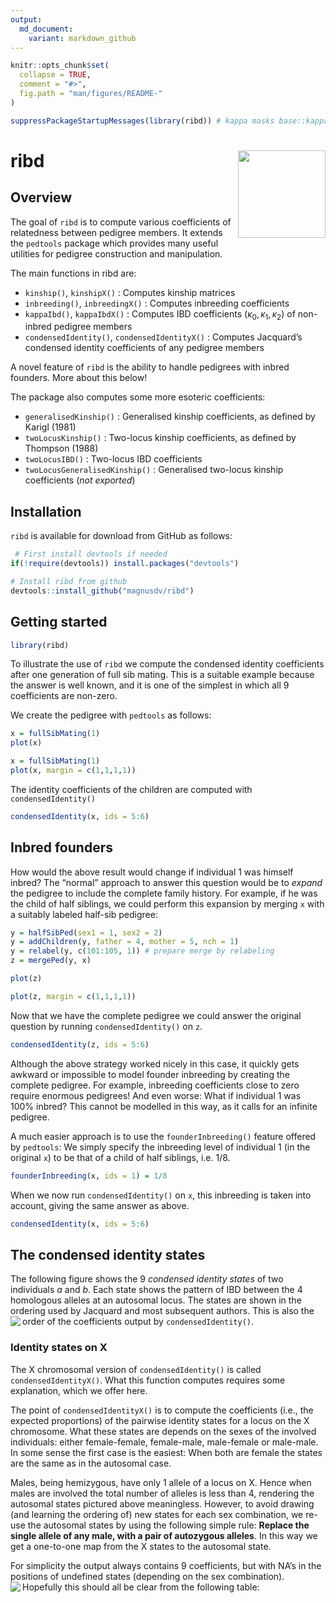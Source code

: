 ---
output:
  md_document:
    variant: markdown_github
---

<!-- README.md is generated from README.Rmd. Please edit that file -->

```{r, echo = FALSE}
knitr::opts_chunk$set(
  collapse = TRUE,
  comment = "#>",
  fig.path = "man/figures/README-"
)

suppressPackageStartupMessages(library(ribd)) # kappa masks base::kappa
```

# ribd <img src="man/figures/logo.png" align="right" height=140/>


## Overview

The goal of `ribd` is to compute various coefficients of relatedness between pedigree members. It extends the `pedtools` package which provides many useful utilities for pedigree construction and manipulation.

The main functions in ribd are:

* `kinship()`, `kinshipX()` : Computes kinship matrices
* `inbreeding()`, `inbreedingX()` : Computes inbreeding coefficients
* `kappaIbd()`, `kappaIbdX()` : Computes IBD coefficients $(\kappa_0, \kappa_1, \kappa_2)$ of non-inbred pedigree members
* `condensedIdentity()`, `condensedIdentityX()` : Computes Jacquard's condensed identity coefficients of any pedigree members

A novel feature of `ribd` is the ability to handle pedigrees with inbred founders. More about this below!

The package also computes some more esoteric coefficients:

* `generalisedKinship()` : Generalised kinship coefficients, as defined by Karigl (1981)
* `twoLocusKinship()` : Two-locus kinship coefficients, as defined by Thompson (1988)
* `twoLocusIBD()` : Two-locus IBD coefficients
* `twoLocusGeneralisedKinship()` : Generalised two-locus kinship coefficients (_not exported_)



## Installation
`ribd` is available for download from GitHub as follows: 
```{r, eval = FALSE}
 # First install devtools if needed
if(!require(devtools)) install.packages("devtools")

# Install ribd from github
devtools::install_github("magnusdv/ribd")
```

## Getting started
```{r example, eval = FALSE}
library(ribd)
```

To illustrate the use of `ribd` we compute the condensed identity coefficients after one generation of full sib mating. This is a suitable example because the answer is well known, and it is one of the simplest in which all 9 coefficients are non-zero. 

We create the pedigree with `pedtools` as follows:
```{r eval = FALSE}
x = fullSibMating(1)
plot(x)
```

```{r sibs, fig.height=3, fig.width=2.5, fig.align="center", echo = FALSE}
x = fullSibMating(1)
plot(x, margin = c(1,1,1,1))
```

The identity coefficients of the children are computed with `condensedIdentity()`
```{r}
condensedIdentity(x, ids = 5:6)
```

## Inbred founders
How would the above result would change if individual 1 was himself inbred? The "normal" approach to answer this question would be to *expand* the pedigree to include the complete family history. For example, if he was the child of half siblings, we could perform this expansion by merging `x` with a suitably labeled half-sib pedigree: 
```{r}
y = halfSibPed(sex1 = 1, sex2 = 2)
y = addChildren(y, father = 4, mother = 5, nch = 1)
y = relabel(y, c(101:105, 1)) # prepare merge by relabeling
z = mergePed(y, x)
```
```{r, eval = FALSE}
plot(z)
```
```{r sibs-extended, fig.height=4, fig.width=3, fig.align="center", echo = FALSE}
plot(z, margin = c(1,1,1,1))
```

Now that we have the complete pedigree we could answer the original question by running `condensedIdentity()` on `z`.
```{r}
condensedIdentity(z, ids = 5:6)
```

Although the above strategy worked nicely in this case, it quickly gets awkward or impossible to model founder inbreeding by creating the complete pedigree. For example, inbreeding coefficients close to zero require enormous pedigrees! And even worse: What if  individual 1 was 100% inbred? This cannot be modelled in this way, as it calls for an infinite pedigree.

A much easier approach is to use the `founderInbreeding()` feature offered by `pedtools`: We simply specify the inbreeding level of individual 1 (in the original `x`) to be that of a child of half siblings, i.e. $1/8$.
```{r}
founderInbreeding(x, ids = 1) = 1/8
```
When we now run `condensedIdentity()` on `x`, this inbreeding is taken into account, giving the same answer as above.
```{r}
condensedIdentity(x, ids = 5:6)
```

## The condensed identity states
The following figure shows the 9 *condensed identity states* of two individuals *a* and *b*. Each state shows the pattern of IBD between the 4 homologous alleles at an autosomal locus. The states are shown in the ordering used by Jacquard and most subsequent authors. This is also the order of the coefficients output by `condensedIdentity()`.
<img src="man/figures/jacquardStates.png" align="left">

### Identity states on X
The X chromosomal version of `condensedIdentity()` is called `condensedIdentityX()`. What this function computes requires some explanation, which we offer here.

The point of `condensedIdentityX()` is to compute the coefficients (i.e., the expected proportions) of the pairwise identity states for a locus on the X chromosome. What these states are depends on the sexes of the involved individuals: either female-female, female-male, male-female or male-male. In some sense the first case is the easiest: When both are female the states are the same as in the autosomal case.

Males, being hemizygous, have only 1 allele of a locus on X. Hence when males are involved the total number of alleles is less than 4, rendering the autosomal states pictured above meaningless. However, to avoid drawing (and learning the ordering of) new states for each sex combination, we re-use the autosomal states by using the following simple rule: **Replace the single allele of any male, with a pair of autozygous alleles**. In this way we get a one-to-one map from the X states to the autosomal state.

For simplicity the output always contains 9 coefficients, but with NA's in the positions of undefined states (depending on the sex combination). Hopefully this should all be clear from the following table:
<img src="man/figures/jacquardStatesX.png" align="left">
